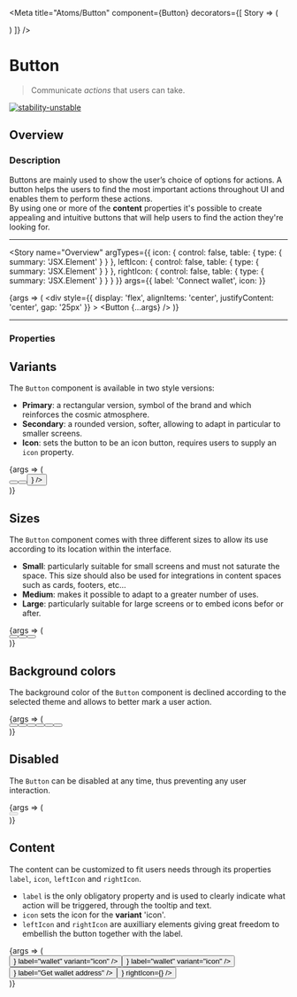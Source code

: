 
<Meta
  title="Atoms/Button"
  component={Button}
  decorators={[
    Story => (
      <ThemeProvider>
        <div className="component-story-main">
          <ThemeSwitcher />
          <Story />
        </div>
      </ThemeProvider>
    )
  ]}
/>

# Button

> Communicate _actions_ that users can take.

[![stability-unstable](https://img.shields.io/badge/stability-unstable-yellow.svg)](https://github.com/emersion/stability-badges#unstable)

## Overview

### Description

Buttons are mainly used to show the user’s choice of options for actions. A button helps the users to find
the most important actions throughout UI and enables them to perform these actions.  
By using one or more of the **content** properties it's possible to create appealing and intuitive buttons
that will help users to find the action they're looking for.

---

<Story
  name="Overview"
  argTypes={{
    icon: { control: false, table: { type: { summary: 'JSX.Element' } } },
    leftIcon: { control: false, table: { type: { summary: 'JSX.Element' } } },
    rightIcon: { control: false, table: { type: { summary: 'JSX.Element' } } }
  }}
  args={{
    label: 'Connect wallet',
    icon: <Icon name="wallet" size={22} />
  }}
>
  {args => (
    <div
      style={{
        display: 'flex',
        alignItems: 'center',
        justifyContent: 'center',
        gap: '25px'
      }}
    >
      <Button {...args} />
    </div>
  )}
</Story>

---

### Properties

<ArgsTable story="Overview" />

## Variants

The `Button` component is available in two style versions:

- **Primary**: a rectangular version, symbol of the brand and which reinforces the cosmic atmosphere.
- **Secondary**: a rounded version, softer, allowing to adapt in particular to smaller screens.
- **Icon**: sets the button to be an icon button, requires users to supply an `icon` property.

<Canvas>
  <Story name="Variants">
    {args => (
      <div
        style={{
          display: 'flex',
          alignItems: 'center',
          justifyContent: 'center',
          flexWrap: 'wrap',
          gap: '25px'
        }}
      >
        <Button backgroundColor="primary" variant="primary" label="Primary" size="medium" />
        <Button backgroundColor="primary" variant="secondary" label="Secondary" size="medium" />
        <Button
          backgroundColor="primary"
          variant="icon"
          label="Icon"
          size="medium"
          icon={<Icon name="wallet" size={22} />}
        />
      </div>
    )}
  </Story>
</Canvas>

## Sizes

The `Button` component comes with three different sizes to allow its use according to its location within the interface.

- **Small**: particularly suitable for small screens and must not saturate the space. This size should also be used for integrations in content spaces such as cards, footers, etc...
- **Medium**: makes it possible to adapt to a greater number of uses.
- **Large**: particularly suitable for large screens or to embed icons befor or after.

<Canvas>
  <Story name="Sizes">
    {args => (
      <div
        style={{
          display: 'flex',
          alignItems: 'center',
          justifyContent: 'center',
          flexWrap: 'wrap',
          gap: '25px'
        }}
      >
        <Button backgroundColor="primary" variant="primary" label="Small" size="small" />
        <Button backgroundColor="primary" variant="primary" label="Medium" size="medium" />
        <Button backgroundColor="primary" variant="primary" label="Large" size="large" />
      </div>
    )}
  </Story>
</Canvas>

## Background colors

The background color of the `Button` component is declined according to the selected theme and allows to better mark a user action.

<Canvas>
  <Story name="Background colors">
    {args => (
      <div
        style={{
          display: 'flex',
          alignItems: 'center',
          justifyContent: 'center',
          gap: '25px',
          flexWrap: 'wrap'
        }}
      >
        <Button backgroundColor="primary" variant="primary" label="Primary" size="medium" />
        <Button backgroundColor="secondary" variant="primary" label="Secondary" size="medium" />
        <Button backgroundColor="success" variant="primary" label="Success" size="medium" />
        <Button backgroundColor="error" variant="primary" label="Error" size="medium" />
        <Button backgroundColor="warning" variant="primary" label="Warning" size="medium" />
        <Button backgroundColor="info" variant="primary" label="Info" size="medium" />
      </div>
    )}
  </Story>
</Canvas>

## Disabled

The `Button` can be disabled at any time, thus preventing any user interaction.

<Canvas>
  <Story name="Disabled">
    {args => (
      <div
        style={{
          display: 'flex',
          alignItems: 'center',
          justifyContent: 'center',
          gap: '25px',
          flexWrap: 'wrap'
        }}
      >
        <Button disabled variant="primary" label="I'm disabled" size="medium" />
      </div>
    )}
  </Story>
</Canvas>

## Content

The content can be customized to fit users needs through its properties `label`, `icon`,
`leftIcon` and `rightIcon`.

- `label` is the only obligatory property and is used to clearly indicate what action will be triggered, through the
  tooltip and text.
- `icon` sets the icon for the **variant** 'icon'.
- `leftIcon` and `rightIcon` are auxilliary elements giving great freedom to embellish the button
  together with the label.

<Canvas>
  <Story name="Content">
    {args => (
      <div
        style={{
          display: 'flex',
          alignItems: 'center',
          justifyContent: 'center',
          gap: '25px',
          flexWrap: 'wrap'
        }}
      >
        <Button icon={<Icon name="wallet" size={22} />} label="wallet" variant="icon" />
        <Button icon={<Icon name="wallet" size={22} />} label="wallet" variant="icon" />
        <Button leftIcon={<Icon name="wallet" size={22} />} label="Get wallet address" />
        <Button
          label="Add wallet"
          leftIcon={<Icon name="wallet" size={22} />}
          rightIcon={<Icon name="add" size={22} />}
        />
      </div>
    )}
  </Story>
</Canvas>
